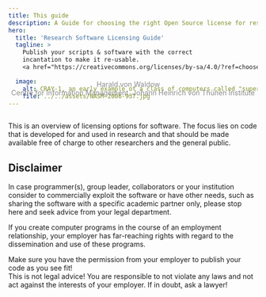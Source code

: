 ```yaml
---
title: This guide
description: A Guide for choosing the right Open Source license for research software
hero:
  title: 'Research Software Licensing Guide'
  tagline: >
    Publish your scripts & software with the correct
    incantation to make it re-usable.
    <a href="https://creativecommons.org/licenses/by-sa/4.0/?ref=chooser-v1" target="_blank" rel="license noopener noreferrer" style="display:inline-block;">CC BY-SA 4.0<img style="display:inline;height:22px!important;margin-left:3px;vertical-align:text-bottom;" src="https://mirrors.creativecommons.org/presskit/icons/cc.svg?ref=chooser-v1" alt="" /><img style="display:inline;height:22px!important;margin-left:3px;vertical-align:text-bottom;" src="https://mirrors.creativecommons.org/presskit/icons/by.svg?ref=chooser-v1" alt="" /><img style="display:inline;height:22px!important;margin-left:3px;vertical-align:text-bottom;" src="https://mirrors.creativecommons.org/presskit/icons/sa.svg?ref=chooser-v1" alt="" /></a>

  image:
    alt: CRAY-1, an early example of a class of computers called "supercomputers."
    file: ../../assets/NASM-2006-937.jpg
---
```



<div style="color:#8c8c8c;text-align:center;margin-top:-70px;margin-bottom:50px;">
Harald von Waldow <a href="https://orcid.org/0000-0003-4800-2833"><img src={orcidLogo.src} width="15" style="display:inline;"/></a><br />
Centre for Information Management,
Johann Heinrich von Thünen Institute
</div>

This is an overview of licensing options for software. The focus lies on code
that is developed for and used in research and that should be made available
free of charge to other researchers and the general public.

## Disclaimer


In case programmer(s), group leader, collaborators or your institution consider
to commercially exploit the software or have other needs, such as sharing the
software with a specific academic partner only, please stop here and seek advice
from your legal department.

If you create computer programs in the course of an employment relationship,
your employer has far-reaching rights with regard to the dissemination and use of
these programs.

<Aside type="caution">Make sure you have the permission from your employer to publish your code as you see fit!</Aside>

<Aside type="caution">This is not legal advice! You are responsible to not
violate any laws and not act against the interests of your employer. If in
doubt, ask a lawyer!</Aside>
